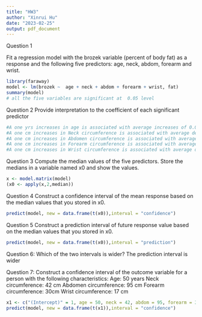 ```yaml
---
title: "HW3"
author: "Xinrui Hu"
date: "2023-02-25"
output: pdf_document
---
```


Question 1

Fit a regression model with the brozek variable (percent of body fat) as a response and the following five predictors: age, neck, abdom, forearm and wrist.
```r
library(faraway)
model <- lm(brozek ~  age + neck + abdom + forearm + wrist, fat)
summary(model)
# all the five variables are significant at  0.05 level
```

Question 2
Provide interpretation to the coefficient of each significant predictor
```r
#A one yrs increases in age is associated with average increases of 0.087 Percent of body fat using Brozek’s equation.
#A one cm increases in Neck circumference is associated with average decrease of 0.556 Percent of body fat using Brozek’s equation.
#A one cm increases in Abdomen circumference is associated with average increase of 0.721 Percent of body fat using Brozek’s equation.
#A one cm increases in Forearm circumference is associated with average increaase of 0.474 Percent of body fat using Brozek’s equation.
#A one cm increases in Wrist circumference is associated with average decrease of 2.05 Percent of body fat using Brozek’s equation.
```

Question 3
Compute the median values of the five predictors. Store the medians in a variable named x0 and show the values.
```r
x <- model.matrix(model)
(x0 <- apply(x,2,median))
```

Question 4
Construct a confidence interval of the mean response based on the median values that you stored in x0.
```r
predict(model, new = data.frame(t(x0)),interval = "confidence")
```

Question 5
Construct a prediction interval of future response value based on the median values that you stored in x0.
```r
predict(model, new = data.frame(t(x0)),interval = "prediction")
```

Question 6:
Which of the two intervals is wider?
The prediction interval is wider

Question 7:
Construct a confidence interval of the outcome variable for a person with the following characteristics:
Age: 50 years
Neck circumference: 42 cm
Abdomen circumference: 95 cm
Forearm circumference: 30cm
Wrist circumference: 17 cm
```r
x1 <- c("(Intercept)" = 1, age = 50, neck = 42, abdom = 95, forearm = 30, wrist = 17)
predict(model, new = data.frame(t(x1)),interval = "confidence")
```

